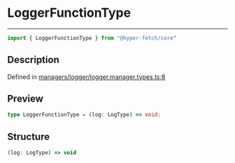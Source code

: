 

# LoggerFunctionType

<div class="api-docs__separator" data-reactroot="">

---

</div><div class="api-docs__import" data-reactroot="">

```ts
import { LoggerFunctionType } from "@hyper-fetch/core"
```

</div><div class="api-docs__section">

## Description

</div><div class="api-docs__description"><span class="api-docs__do-not-parse">



</span></div><p class="api-docs__definition">

Defined in [managers/logger/logger.manager.types.ts:8](https://github.com/BetterTyped/hyper-fetch/blob/c3e2c45/packages/core/src/managers/logger/logger.manager.types.ts#L8)

</p><div class="api-docs__section">

## Preview

</div><div class="api-docs__preview type single">

```ts
type LoggerFunctionType = (log: LogType) => void;
```

</div><div class="api-docs__section">

## Structure

</div><div class="api-docs__returns">

```ts
(log: LogType) => void
```

</div>